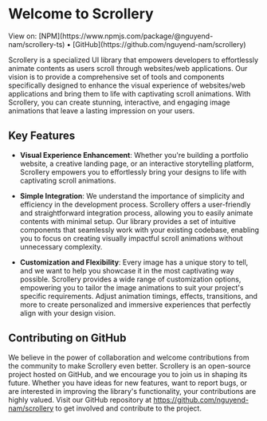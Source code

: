 # Welcome to Scrollery

<div className="bg-[#03FBA22F] border-l-2 border-[#0DBBA5] p-2 mt-10">
  View on: [NPM](https://www.npmjs.com/package/@nguyend-nam/scrollery-ts)
  &bullet; [GitHub](https://github.com/nguyend-nam/scrollery)
</div>

Scrollery is a specialized UI library that empowers developers to effortlessly animate contents as users scroll through websites/web applications. Our vision is to provide a comprehensive set of tools and components specifically designed to enhance the visual experience of websites/web applications and bring them to life with captivating scroll animations. With Scrollery, you can create stunning, interactive, and engaging image animations that leave a lasting impression on your users.

## Key Features

- <strong className="text-[#02A8A8]">Visual Experience Enhancement</strong>:
  Whether you're building a portfolio website, a creative landing page, or an
  interactive storytelling platform, Scrollery empowers you to effortlessly
  bring your designs to life with captivating scroll animations.

- <strong className="text-[#02A8A8]">Simple Integration</strong>: We understand
  the importance of simplicity and efficiency in the development process.
  Scrollery offers a user-friendly and straightforward integration process,
  allowing you to easily animate contents with minimal setup. Our library
  provides a set of intuitive components that seamlessly work with your existing
  codebase, enabling you to focus on creating visually impactful scroll
  animations without unnecessary complexity.

- <strong className="text-[#02A8A8]">Customization and Flexibility</strong>:
  Every image has a unique story to tell, and we want to help you showcase it in
  the most captivating way possible. Scrollery provides a wide range of
  customization options, empowering you to tailor the image animations to suit
  your project's specific requirements. Adjust animation timings, effects,
  transitions, and more to create personalized and immersive experiences that
  perfectly align with your design vision.

## Contributing on GitHub

We believe in the power of collaboration and welcome contributions from the community to make Scrollery even better. Scrollery is an open-source project hosted on GitHub, and we encourage you to join us in shaping its future. Whether you have ideas for new features, want to report bugs, or are interested in improving the library's functionality, your contributions are highly valued. Visit our GitHub repository at https://github.com/nguyend-nam/scrollery to get involved and contribute to the project.
